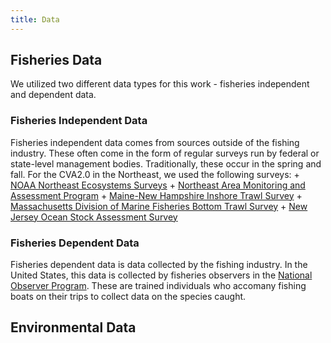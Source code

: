 ```yaml
---
title: Data
---
```

## Fisheries Data
We utilized two different data types for this work - fisheries independent and dependent data. 

### Fisheries Independent Data
Fisheries independent data comes from sources outside of the fishing industry. These often come in the form of regular surveys run by federal or state-level management bodies. Traditionally, these occur in the spring and fall. For the CVA2.0 in the Northeast, we used the following surveys: 
+ [NOAA Northeast Ecosystems Surveys](https://www.fisheries.noaa.gov/about/northeast-ecosystems-surveys)
+ [Northeast Area Monitoring and Assessment Program](https://www.neamap.net/)
+ [Maine-New Hampshire Inshore Trawl Survey](https://www.neamap.net/menh-inshore-trawl/)
+ [Massachusetts Division of Marine Fisheries Bottom Trawl Survey](https://www.neamap.net/madmf-bottom-trawl/)
+ [New Jersey Ocean Stock Assessment Survey](https://dep.nj.gov/njfw/fishing/marine/ocean-stock-assessment-program/#:~:text=The%20New%20Jersey%20Ocean%20Stock,times%20throughout%20a%20calendar%20year.)

### Fisheries Dependent Data 
Fisheries dependent data is data collected by the fishing industry. In the United States, this data is collected by fisheries observers in the [National Observer Program](https://www.fisheries.noaa.gov/national/fisheries-observers/national-observer-program). These are trained individuals who accomany fishing boats on their trips to collect data on the species caught. 

## Environmental Data


